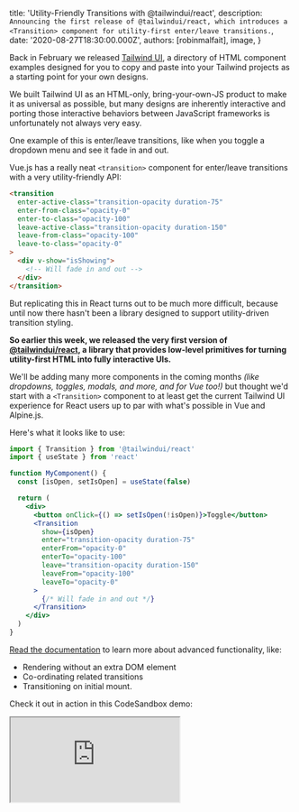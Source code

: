 
  title: 'Utility-Friendly Transitions with @tailwindui/react',
  description: `Announcing the first release of @tailwindui/react, which introduces a <Transition> component for utility-first enter/leave transitions.`,
  date: '2020-08-27T18:30:00.000Z',
  authors: [robinmalfait],
  image,
}

Back in February we released [Tailwind UI](https://tailwindui.com), a directory of HTML component examples designed for you to copy and paste into your Tailwind projects as a starting point for your own designs.

We built Tailwind UI as an HTML-only, bring-your-own-JS product to make it as universal as possible, but many designs are inherently interactive and porting those interactive behaviors between JavaScript frameworks is unfortunately not always very easy.

One example of this is enter/leave transitions, like when you toggle a dropdown menu and see it fade in and out.

<!--more-->

Vue.js has a really neat `<transition>` component for enter/leave transitions with a very utility-friendly API:

```html
<transition
  enter-active-class="transition-opacity duration-75"
  enter-from-class="opacity-0"
  enter-to-class="opacity-100"
  leave-active-class="transition-opacity duration-150"
  leave-from-class="opacity-100"
  leave-to-class="opacity-0"
>
  <div v-show="isShowing">
    <!-- Will fade in and out -->
  </div>
</transition>
```

But replicating this in React turns out to be much more difficult, because until now there hasn't been a library designed to support utility-driven transition styling.

**So earlier this week, we released the very first version of [@tailwindui/react](https://github.com/tailwindlabs/tailwindui-react), a library that provides low-level primitives for turning utility-first HTML into fully interactive UIs.**

We'll be adding many more components in the coming months _(like dropdowns, toggles, modals, and more, and for Vue too!)_ but thought we'd start with a `<Transition>` component to at least get the current Tailwind UI experience for React users up to par with what's possible in Vue and Alpine.js.

Here's what it looks like to use:

```jsx
import { Transition } from '@tailwindui/react'
import { useState } from 'react'

function MyComponent() {
  const [isOpen, setIsOpen] = useState(false)

  return (
    <div>
      <button onClick={() => setIsOpen(!isOpen)}>Toggle</button>
      <Transition
        show={isOpen}
        enter="transition-opacity duration-75"
        enterFrom="opacity-0"
        enterTo="opacity-100"
        leave="transition-opacity duration-150"
        leaveFrom="opacity-100"
        leaveTo="opacity-0"
      >
        {/* Will fade in and out */}
      </Transition>
    </div>
  )
}
```

[Read the documentation](https://github.com/tailwindlabs/tailwindui-react) to learn more about advanced functionality, like:

- Rendering without an extra DOM element
- Co-ordinating related transitions
- Transitioning on initial mount.

Check it out in action in this CodeSandbox demo:

<iframe
  src="https://codesandbox.io/embed/dreamy-villani-1lz49?fontsize=14&hidenavigation=1&module=%2Fsrc%2FApp.js&view=preview"
  style={{ height: 500 }}
  className="w-full rounded-md overflow-hidden"
  title="dreamy-villani-1lz49"
  allow="accelerometer; ambient-light-sensor; camera; encrypted-media; geolocation; gyroscope; hid; microphone; midi; payment; usb; vr; xr-spatial-tracking"
  sandbox="allow-forms allow-modals allow-popups allow-presentation allow-same-origin allow-scripts"
/>

Try it out on your projects, and if you run into any problems, [report an issue on GitHub](https://github.com/tailwindlabs/tailwindui-react).

Want to talk about this post? <a href="https://github.com/tailwindcss/tailwindcss/discussions/2262">Discuss this on GitHub →</a>
